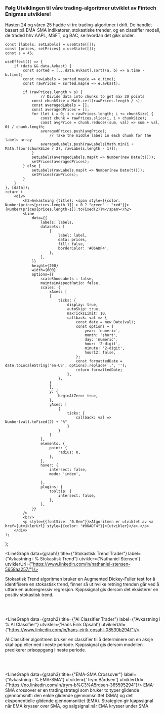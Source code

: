<h3>Følg Utviklingen til våre trading-algoritmer utviklet av Fintech Enigmas utviklere! </h3>

Høsten 24 og våren 25 hadde vi tre trading-algoritmer i drift. De handlet basert på EMA-SMA indikatorer, stokastiske trender, og en classifier modell, de traded hhv AAPL, MSFT, og BAC, se hvordan det gikk under.


    const [labels, setLabels] = useState([]);
    const [prices, setPrices] = useState([]);
    const s = 45;
    
    useEffect(() => {
        if (data && data.Avkast) {
            const sorted = [...data.Avkast].sort((a, b) => a.time - b.time);
            const rawLabels = sorted.map(e => e.time);
            const rawPrices = sorted.map(e => e.avkast);
            
            if (rawPrices.length > s) {
                    // Divide data into chunks to get max 20 points
                const chunkSize = Math.ceil(rawPrices.length / s);
                const averagedLabels = [];
                const averagedPrices = [];
                for (let i = 0; i < rawPrices.length; i += chunkSize) {
                    const chunk = rawPrices.slice(i, i + chunkSize);
                    const avgPrice = chunk.reduce((sum, val) => sum + val, 0) / chunk.length;
                    averagedPrices.push(avgPrice);
                        // Take the middle label in each chunk for the labels array
                    averagedLabels.push(rawLabels[Math.min(i + Math.floor(chunkSize / 2), rawLabels.length - 1)]);
                }
                setLabels(averagedLabels.map(t => Number(new Date(t))));
                setPrices(averagedPrices);
            } else {
                setLabels(rawLabels.map(t => Number(new Date(t))));
                setPrices(rawPrices);
            }
        }
    }, [data]);
    return (
        <div>
            <h2>Avkastning {title}: <span style={{color: Number(prices[prices.length-1]) > 0 ? "green" : "red"}}>{Number(prices[prices.length-1]).toFixed(2)}%</span></h2>
            <Line
                data={{
                    labels: labels,
                    datasets: [
                        {
                            label: label, 
                            data: prices,
                            fill: false,
                            borderColor: '#06ADF4',
                        },
                    ],
                }}
                height={200}
                width={600}
                options={{
                    scaleShowLabels : false,
                    maintainAspectRatio: false,
                    scales: {
                        xAxes: [
                        {
                            ticks: {
                                display: true,
                                autoSkip: true,
                                maxTicksLimit: 10,
                                callback: val => {
                                    const date = new Date(val);
                                    const options = {
                                        year: 'numeric',
                                        month: 'short',
                                        day: 'numeric',
                                        hour: '2-digit',
                                        minute: '2-digit',
                                        hour12: false,
                                    };
                                    const formattedDate = date.toLocaleString('en-US', options).replace(',', '');
                                    return formattedDate;
                                },
                            },
                        }
                        ],
                        y: {
                            beginAtZero: true,
                        },
                        yAxes: [
                            {
                                ticks: {
                                    callback: val => Number(val).toFixed(2) + "%"
                                }
                            }
                        ]
                    },
                    elements: {
                        point: {
                            radius: 0,
                        },
                    },
                    hover: {
                        intersect: false,
                        mode: 'index',
                        
                    },
                    plugins: {
                        tooltip: {
                            intersect: false,
                        },
                    },
                }}
            />
            <br/>
            <p style={{fontSize: "0.8em"}}>Algoritmen er utviklet av <a href={utviklerUrl} style={{color: "#06ADF4"}}>{utvikler}</a>.</p>
        </div>
    );
};


<LineGraph data={graph1} title={"Stokastisk Trend Trader"} label={"Avkastning i % Stokastisk Trend"} utvikler={'Nathaniel Stensen'} utviklerUrl={"https://www.linkedin.com/in/nathaniel-stensen-5658aa257/"}/>

Stokastisk Trend algoritmen bruker en Augmented Dickey-Fuller test for å identifisere en stokastisk trend, finner så ut hvilke retning trenden går ved å utføre en autoregressiv regresjon. Kjøpssignal gis dersom det eksisterer en positiv stokastisk trend. 

<br/>
<br/>

<LineGraph data={graph2} title={"AI Classifier Trader"} label={"Avkastning i % AI Classifier"} utvikler={'Hans Eirik Opsahl'} utviklerUrl={"https://www.linkedin.com/in/hans-eirik-opsahl-08530b294/"}/>

AI Classifier algoritmen bruker en classifier til å determinere om en aksje skal opp eller ned i neste periode. Kjøpssignal gis dersom modellen predikerer prisoppgang i neste periode.

<br/>
<br/>

<LineGraph data={graph3} title={"EMA-SMA Crossover"} label={"Avkastning i % EMA-SMA"} utvikler={'Trym Bårdsen'} utviklerUrl={"https://no.linkedin.com/in/trym-b%C3%A5rdsen-365595294"}/>
EMA-SMA crossover er en tradingstrategi som bruker to typer glidende gjennomsnitt: den enkle glidende gjennomsnittet (SMA) og det eksponentielle glidende gjennomsnittet (EMA). Strategien gir kjøpssignal når EMA krysser over SMA, og salgsignal når EMA krysser under SMA.
